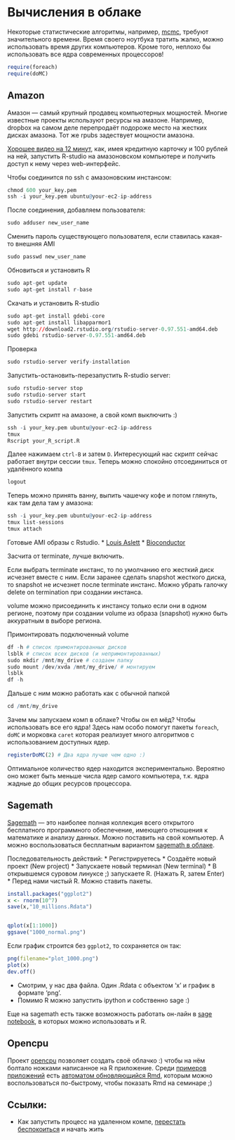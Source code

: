 Вычисления в облаке
===================

Некоторые статистические алгоритмы, например, [mcmc](http://www.jstatsoft.org/v42/i09/paper), требуют значительного времени. Время своего ноутбука тратить жалко, можно использовать время других компьютеров. Кроме того, неплохо бы использовать все ядра современных процессоров!

```r
require(foreach)
require(doMC)
```



## Amazon

Амазон --- самый крупный продавец компьютерных мощностей. Многие известные проекты используют ресурсы на амазоне. Например, dropbox на самом деле перепродаёт подороже место на жестких дисках амазона. Тот же rpubs задествует мощности амазона.

[Хорошее видео на 12 минут](https://vimeo.com/69265147), как, имея кредитную карточку и 100 рублей на ней, запустить R-studio на амазоновском компьютере и получить доступ к нему через web-интерфейс. 

Чтобы соединится по ssh с амазоновским инстансом:
```r
chmod 600 your_key.pem
ssh -i your_key.pem ubuntu@your-ec2-ip-address
``` 

После соединения, добавляем пользователя:
```r
sudo adduser new_user_name
``` 

Сменить пароль существующего пользователя, если ставилась какая-то внешняя AMI
```r
sudo passwd new_user_name
```

Обновиться и установить R
```r
sudo apt-get update
sudo apt-get install r-base
```
 
Скачать и установить R-studio
```r
sudo apt-get install gdebi-core
sudo apt-get install libapparmor1
wget http://download2.rstudio.org/rstudio-server-0.97.551-amd64.deb
sudo gdebi rstudio-server-0.97.551-amd64.deb
```

Проверка
```r
sudo rstudio-server verify-installation
```

Запустить-остановить-перезапустить R-studio server:
```r
sudo rstudio-server stop
sudo rstudio-server start
sudo rstudio-server restart
```

Запустить скрипт на амазоне, а свой комп выключить :)
```r
ssh -i your_key.pem ubuntu@your-ec2-ip-address
tmux
Rscript your_R_script.R
```

Далее нажимаем `ctrl-B` и затем `D`. Интересующий нас скрипт сейчас работает внутри сессии `tmux`. Теперь можно спокойно отсоединиться от удалённого компа

```r
logout
```

Теперь можно принять ванну, выпить чашечку кофе и потом глянуть, как там дела там у амазона:
```r
ssh -i your_key.pem ubuntu@your-ec2-ip-address
tmux list-sessions
tmux attach
```





Готовые AMI образы с Rstudio.
* [Louis Aslett](http://www.louisaslett.com/RStudio_AMI/)
* [Bioconductor](http://www.bioconductor.org/help/bioconductor-cloud-ami/)

Засчита от terminate, лучше включить.

Если выбрать terminate инстанс, то по умолчанию его жесткий диск исчезнет вместе с ним. Если заранее сделать snapshot жесткого диска, то snapshot не исчезнет после terminate инстанс.
Можно убрать галочку delete on termination при создании инстанса.

volume можно присоединить к инстансу только если они в одном регионе, поэтому при создании volume из образа (snapshot) нужно быть аккуратным в выборе региона.


Примонтировать подключенный volume
```r
df -h # список примонтированных дисков
lsblk # список всех дисков (и непримонтированных)
sudo mkdir /mnt/my_drive # создаем папку
sudo mount /dev/xvda /mnt/my_drive/ # монтируем
lsblk
df -h  
```

Дальше с ним можно работать как с обычной папкой
```r
cd /mnt/my_drive
```

Зачем мы запускаем комп в облаке? Чтобы он ел мёд? Чтобы использовать все его ядра! Здесь нам особо помогут пакеты `foreach`, `doMC` и морковка `caret` которая реализует много алгоритмов с использованием доступных ядер.

```r
registerDoMC(2) # Два ядра лучше чем одно :)

```

Оптимальное количество ядер находится экспериментально. Вероятно оно может быть меньше числа ядер самого компьютера, т.к. ядра жадные до общих ресурсов процессора.





## Sagemath

[Sagemath](http://sagemath.org/) --- это наиболее полная коллекция всего открытого бесплатного программного обеспечение, имеющего отношения к математике и анализу данных. Можно поставить на свой компьютер. А можно воспользоваться бесплатным вариантом [sagemath в облаке](https://cloud.sagemath.com/).

Последовательность действий:
* Регистрируетесь
* Создаёте новый проект (New project)
* Запускаете новый терминал (New terminal)
* В открывшемся суровом линуксе ;) запускаете R. (Нажать R, затем Enter)
* Перед нами чистый R. Можно ставить пакеты.
```r
install.packages("ggplot2")
x <- rnorm(10^7)
save(x,"10_millions.Rdata")


qplot(x[1:1000])
ggsave("1000_normal.png")
```

Если график строится без `ggplot2`, то сохраняется он так:
```r
png(filename="plot_1000.png")
plot(x)
dev.off()
```
* Смотрим, у нас два файла. Один .Rdata с объектом 'x' и график в формате 'png'. 
* Помимо R можно запустить ipython и собственно sage :)

Еще на sagemath есть также возможность работать он-лайн в [sage notebook](http://www.sagenb.org/), в которых можно использовать и R.

## Opencpu

Проект [opencpu](https://public.opencpu.org/) позволяет создать своё облачко :) чтобы на нём болтало ножками написанное на R приложение. Среди [примеров приложений](https://public.opencpu.org/apps.html) есть [автоматом обновляющийся Rmd](https://public.opencpu.org/ocpu/library/markdownapp/www/), которым можно воспользоваться по-быстрому, чтобы показать Rmd на семинаре ;)

## Ссылки:

* Как запустить процесс на удаленном компе, [перестать беспокоиться](http://askubuntu.com/questions/8653/) и начать жить





